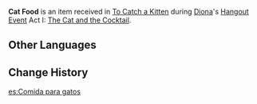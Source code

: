 {{Item Infobox
|id           = 100826
|image        = Item Cat Food.png
|type         = Quest Items
|description  = Cat food obtained from Sara. You wonder what it might taste like...
|source1      = [[To Catch a Kitten]]
}}
'''Cat Food''' is an item received in [[To Catch a Kitten]] during [[Diona]]'s [[Hangout Event]] Act I: [[The Cat and the Cocktail]].

==Other Languages==
{{Other Languages|default_hidden = 1
|en      = Cat Food
|zhs     = 猫饭
|zhs_rm  = Māo Fàn
|zht     = 貓食
|zht_rm  = Māo Fàn
|ja      = ねこまんま
|ja_rm   = Neko Manma
|ko      = 고양이 밥
|ko_rm   = 
|es      = Comida para gatos
|fr      = Nourriture pour chat
|ru      = Кошачий корм
|th      = อาหารแมว
|th_rm   = Ahan Maeo
|vi      = Thức Ăn Cho Mèo
|de      = Katzenfutter
|id      = Makanan Kucing
|pt      = Comida de Gato
}}

==Change History==
{{Change History|1.5}}
[[es:Comida para gatos]]